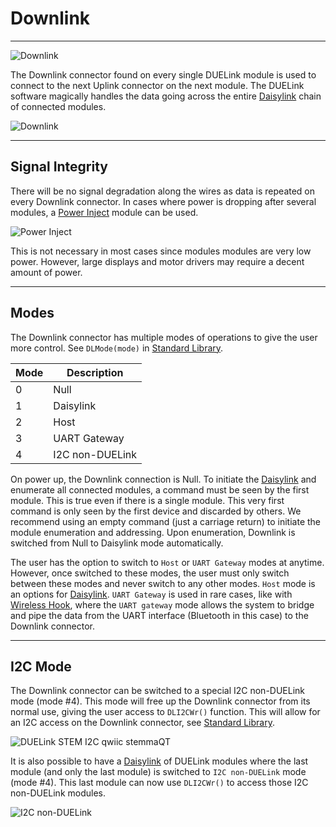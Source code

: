 # Downlink

---

![Downlink](pathname:///img/downlink.png)

The Downlink connector found on every single DUELink module is used to connect to the next Uplink connector on the next module. The DUELink software magically handles the data going across the entire [Daisylink](../engine/daisylink) chain of connected modules.

![Downlink](pathname:///img/daisylink.png)

---

## Signal Integrity

There will be no signal degradation along the wires as data is repeated on every Downlink connector. In cases where power is dropping after several modules, a [Power Inject](../catalog/adapter/power-inject) module can be used.

![Power Inject](pathname:///img/catalog/power-inject-front.png)

This is not necessary in most cases since modules modules are very low power. However, large displays and motor drivers may require a decent amount of power.

---

## Modes

The Downlink connector has multiple modes of operations to give the user more control. See `DLMode(mode)` in [Standard Library](../engine/stdlib).

Mode | Description
--- |  ---
0 | Null
1 | Daisylink
2 | Host
3 | UART Gateway
4 | I2C non-DUELink

On power up, the Downlink connection is Null. To initiate the [Daisylink](../engine/daisylink) and enumerate all connected modules, a command must be seen by the first module. This is true even if there is a single module. This very first command is only seen by the first device and discarded by others. We recommend using an empty command (just a carriage return) to initiate the module enumeration and addressing. Upon enumeration, Downlink is switched from Null to Daisylink mode automatically.

The user has the option to switch to `Host` or `UART Gateway` modes at anytime. However, once switched to these modes, the user must only switch between these modes and never switch to any other modes. `Host` mode is an options for [Daisylink](../engine/daisylink). `UART Gateway` is used in rare cases, like with [Wireless Hook](../catalog/adapter/wireless-hook), where the `UART gateway` mode allows the system to bridge and pipe the data from the UART interface (Bluetooth in this case) to the Downlink connector.

---

## I2C Mode

The Downlink connector can be switched to a special I2C non-DUELink mode (mode #4). This mode will free up the Downlink connector from its normal use, giving the user access to `DLI2CWr()` function. This will allow for an I2C access on the Downlink connector, see [Standard Library](../engine/stdlib).

![DUELink STEM I2C qwiic stemmaQT](pathname:///img/qwiic-stemma-i2c.png)

It is also possible to have a [Daisylink](../engine/daisylink) of DUELink modules where the last module (and only the last module) is switched to `I2C non-DUELink` mode (mode #4). This last module can now use `DLI2CWr()` to access those I2C non-DUELink modules.

![I2C non-DUELink](pathname:///img/i2c-nonduelink.png)
